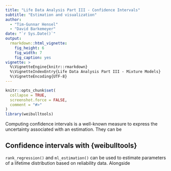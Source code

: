 ```yaml
---
title: "Life Data Analysis Part III - Confidence Intervals"
subtitle: "Estimation and visualization"
author: 
  - "Tim-Gunnar Hensel" 
  - "David Barkemeyer"
date: "`r Sys.Date()`"
output:
  rmarkdown::html_vignette:
    fig_height: 6
    fig_width: 7
    fig_caption: yes
vignette: >
  %\VignetteEngine{knitr::rmarkdown}
  %\VignetteIndexEntry{Life Data Analysis Part III - Mixture Models}
  %\VignetteEncoding{UTF-8}
---
```


```r
knitr::opts_chunk$set(
  collapse = TRUE,
  screenshot.force = FALSE,
  comment = "#>"
)
library(weibulltools)
```

Computing confidence intervals is a well-known measure to express the uncertainty associated with an estimation. They can be 

## Confidence intervals with {weibulltools}

`rank_regression()` and `ml_estimation()` can be used to estimate parameters of a lifetime distribution based on reliability data. Alongside
